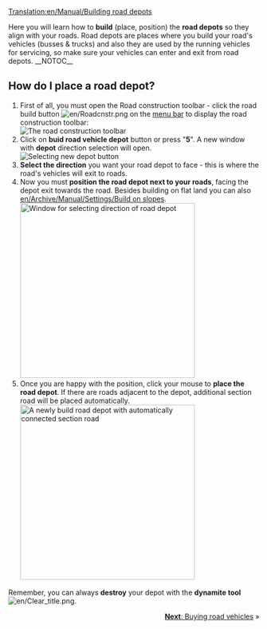 [[Translation:en/Manual/Building road depots]]
{{en/Tutorial}}

Here you will learn how to '''build''' (place, position) the '''road depots''' so they align with your roads.
Road depots are places where you build your road's vehicles (busses & trucks) and also they are used by the running vehicles for servicing, so make sure your vehicles can enter and exit from road depots.
__NOTOC__
== How do I place a road depot? ==
# First of all, you must open the Road construction toolbar - click the road build button [[File:en/Roadcnstr.png]] on the [[en/Manual/Game interface#the-menu-bar|menu bar]] to display the road construction toolbar:<br/>[[File:en/Road constructionnew.png|none|frame|The road construction toolbar]]
# Click on '''buid road vehicle depot''' button or press "'''5'''". A new window with '''depot''' direction selection will open.<br/>[[File:en/New road depot.png|none|frame|Selecting new depot button]]
# '''Select the direction''' you want your road depot to face - this is where the road's vehicles will exit to roads.
# Now you must '''position the road depot next to your roads''', facing the depot exit towards the road. Besides building on flat land you can also [[en/Archive/Manual/Settings/Build on slopes]].<br/>[[File:en/Road depot direction.png|none|thumb|350px|Window for selecting direction of road depot]]
# Once you are happy with the position, click your mouse to '''place the road depot'''. If there are roads adjacent to the depot, additional section road will be placed automatically.<br/>[[File:en/Tutorial bus 4.png|none|thumb|350px|A newly build road depot with automatically connected section road]]

Remember, you can always '''destroy''' your depot with the '''dynamite tool''' [[File:en/Clear title.png]].

<span style="float: right">[[en/Manual/Buying road vehicles|'''Next''': Buying road vehicles]] &raquo;</span>